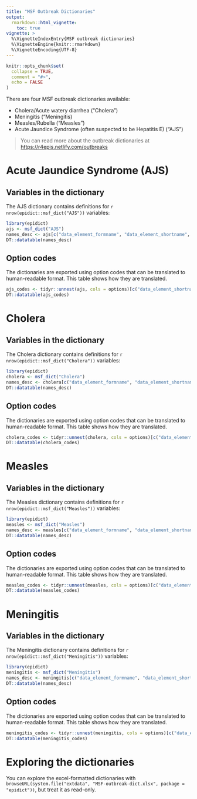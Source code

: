 ```yaml
---
title: "MSF Outbreak Dictionaries"
output: 
  rmarkdown::html_vignette:
    toc: true
vignette: >
  %\VignetteIndexEntry{MSF outbreak dictionaries}
  %\VignetteEngine{knitr::rmarkdown}
  %\VignetteEncoding{UTF-8}
---
```


```r
knitr::opts_chunk$set(
  collapse = TRUE,
  comment = "#>",
  echo = FALSE
)
```

There are four MSF outbreak dictionaries available:

 - Cholera/Acute watery diarrhea ("Cholera")
 - Meningitis ("Meningitis)
 - Measles/Rubella ("Measles")
 - Acute Jaundice Syndrome (often suspected to be Hepatitis E) ("AJS")

> You can read more about the outbreak dictionaries at <https://r4epis.netlify.com/outbreaks>

# Acute Jaundice Syndrome (AJS)

## Variables in the dictionary

The AJS dictionary contains definitions for `r nrow(epidict::msf_dict("AJS"))` variables:

```r
library(epidict)
ajs <- msf_dict("AJS")
names_desc <- ajs[c("data_element_formname", "data_element_shortname", "data_element_description", "data_element_valuetype")]
DT::datatable(names_desc)
```

## Option codes

The dictionaries are exported using option codes that can be translated to
human-readable format. This table shows how they are translated.

```r
ajs_codes <- tidyr::unnest(ajs, cols = options)[c("data_element_shortname", "data_element_valuetype", "option_code", "option_name", "option_order_in_set")]
DT::datatable(ajs_codes)
```

# Cholera

## Variables in the dictionary

The Cholera dictionary contains definitions for `r nrow(epidict::msf_dict("Cholera"))` variables:

```r
library(epidict)
cholera <- msf_dict("Cholera")
names_desc <- cholera[c("data_element_formname", "data_element_shortname", "data_element_description", "data_element_valuetype")]
DT::datatable(names_desc)
```

## Option codes

The dictionaries are exported using option codes that can be translated to
human-readable format. This table shows how they are translated.

```r
cholera_codes <- tidyr::unnest(cholera, cols = options)[c("data_element_shortname", "data_element_valuetype", "option_code", "option_name", "option_order_in_set")]
DT::datatable(cholera_codes)
```


# Measles

## Variables in the dictionary

The Measles dictionary contains definitions for `r nrow(epidict::msf_dict("Measles"))` variables:

```r
library(epidict)
measles <- msf_dict("Measles")
names_desc <- measles[c("data_element_formname", "data_element_shortname", "data_element_description", "data_element_valuetype")]
DT::datatable(names_desc)
```

## Option codes

The dictionaries are exported using option codes that can be translated to
human-readable format. This table shows how they are translated.

```r
measles_codes <- tidyr::unnest(measles, cols = options)[c("data_element_shortname", "data_element_valuetype", "option_code", "option_name", "option_order_in_set")]
DT::datatable(measles_codes)
```

# Meningitis

## Variables in the dictionary

The Meningitis dictionary contains definitions for `r nrow(epidict::msf_dict("Meningitis"))` variables:

```r
library(epidict)
meningitis <- msf_dict("Meningitis")
names_desc <- meningitis[c("data_element_formname", "data_element_shortname", "data_element_description", "data_element_valuetype")]
DT::datatable(names_desc)
```

## Option codes

The dictionaries are exported using option codes that can be translated to
human-readable format. This table shows how they are translated.

```r
meningitis_codes <- tidyr::unnest(meningitis, cols = options)[c("data_element_shortname", "data_element_valuetype", "option_code", "option_name", "option_order_in_set")]
DT::datatable(meningitis_codes)
```


# Exploring the dictionaries

You can explore the excel-formatted dictionaries with `browseURL(system.file("extdata", "MSF-outbreak-dict.xlsx", package = "epidict"))`, but treat it as read-only.

